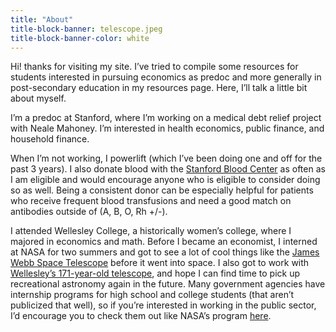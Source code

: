 ```yaml
---
title: "About"
title-block-banner: telescope.jpeg
title-block-banner-color: white
---
```

Hi! thanks for visiting my site. I've tried to compile some resources for students interested in pursuing economics as predoc and more generally in post-secondary education in my resources page. Here, I'll talk a little bit about myself. 

I'm a predoc at Stanford, where I'm working on a medical debt relief project with Neale Mahoney. I'm interested in health economics, public finance, and household finance. 

When I'm not working, I powerlift (which I've been doing one and off for the past 3 years). 
I also donate blood with the [Stanford Blood Center](https://sbcdonor.org/donor/schedules/zip) as often as I am eligible and would encourage anyone who is eligible to consider doing so as well. 
Being a consistent donor can be especially helpful for patients who receive frequent blood transfusions and need a good match on antibodies outside of (A, B, O, Rh +/-). 

I attended Wellesley College, a historically women's college, where I majored in economics and math.
Before I became an economist, I interned at NASA for two summers and got to see a lot of cool things like the [James Webb Space Telescope](https://www.jwst.nasa.gov/) before it went into space.
I also got to work with [Wellesley's 171-year-old telescope](https://www.wellesley.edu/astronomy/whitin/fitzclark), and hope I can find time to pick up recreational astronomy again in the future.
Many government agencies have internship programs for high school and college students (that aren't publicized that well), so if you're interested in working in the public sector, I'd encourage you to check them out like NASA's program [here](https://www.nasa.gov/learning-resources/internship-programs/).